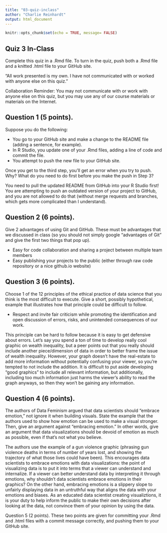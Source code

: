 ```yaml
---
title: "03-quiz-inclass"
author: "Charlie Reinhardt"
output: html_document
---
```


```r
knitr::opts_chunk$set(echo = TRUE, message= FALSE)
```

## Quiz 3 In-Class

Complete this quiz in a .Rmd file. To turn in the quiz, push both a .Rmd file and a knitted .html file to your GitHub site.

“All work presented is my own. I have not communicated with or worked with anyone else on this quiz.”

Collaboration Reminder: You may not communicate with or work with anyone else on this quiz, but you may use any of our course materials or materials on the Internet.



## Question 1 (5 points). 

Suppose you do the following:

- You go to your GitHub site and make a change to the README file (adding a sentence, for example).
- In R Studio, you update one of your .Rmd files, adding a line of code and commit the file.
- You attempt to push the new file to your GitHub site.

Once you get to the third step, you’ll get an error when you try to push. Why? What do you need to do first before you make the push in Step 3?

You need to pull the updated README from GitHub into your R Studio first! You are attempting to push an outdated version of your project to GitHub, and you are not allowed to do that (without merge requests and branches, which gets more complicated than I understand). 



## Question 2 (6 points). 

Give 2 advantages of using Git and GitHub. These must be advantages that we discussed in class (so you should not simply google “advantages of Git” and give the first two things that pop up).

- Easy for code collaboration and sharing a project between multiple team members
- Easy publishing your projects to the public (either through raw code repository or a nice github.io website)

## Question 3 (6 points). 

Choose 1 of the 12 principles of the ethical practice of data science that you think is the most difficult to execute. Give a short, possibly hypothetical, example that illustrates how that principle could be difficult to follow.

- Respect and invite fair criticism while promoting the identification and open discussion of errors, risks, and unintended consequences of our work.

This principle can be hard to follow because it is easy to get defensive about errors. Let's say you spend a ton of time to develop really cool graphic on wealth inequality, but a peer points out that you really should include another piece/dimension of data in order to better frame the issue of wealth inequality. However, your graph doesn't have the real-estate to add more information without potentially confusing your viewer, so you're tempted to not include the addition. It is difficult to put aside developing "good graphics" to include all relevant information, but additionally, including too much information just harms the viewer's ability to read the graph anyways, so then they won't be gaining any information. 

## Question 4 (6 points). 

The authors of Data Feminism argued that data scientists should “embrace emotion,” not ignore it when building visuals. State the example that the authors used to show how emotion can be used to make a visual stronger. Then, give an argument against “embracing emotion.” In other words, give an argument that data visualizations should be devoid of emotion as much as possible, even if that’s not what you believe.

The authors use the example of a gun violence graphic (phrasing gun violence deaths in terms of number of years lost, and showing the trajectory of what those lives could have been). This encourages data scientists to embrace emotions with data visualizations: the point of visualizing data is to put it into terms that a viewer can understand and internalize. If a viewer can better understand data by interpreting it through emotions, why shouldn't data scientists embrace emotions in their graphics? On the other hand, embracing emotions is a slippery slope to unfairly displaying data in an untruthful way that aligns the data with your emotions and biases. As an educated data scientist creating visualiztions, it is your duty to help inform the public to make their own decisions after looking at the data, not convince them of your opinion by using the data.

Question 5 (2 points). These two points are given for committing your .Rmd and .html files with a commit message correctly, and pushing them to your GitHub site.